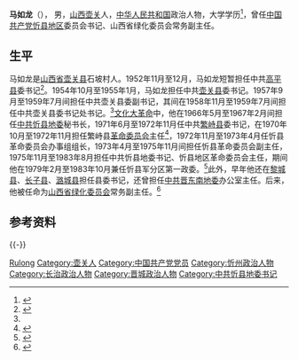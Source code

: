 {{Otheruses|马如龙}}
{{Infobox person
|name        = 马如龙
|image       = 
|image_size  = 
|caption     = 
|birth_date  = {{birth year and age|1923}}
|birth_place = [[山西省|山西省]][[壶关县|壶关县]]
|death_date  = 
|death_place = 
|occupation  = [[中华人民共和国|中华人民共和国]]官员
}}
'''马如龙'''（{{bd|1923年|}}）， 男，[[山西省|山西]][[壶关县|壶关]]人，[[中华人民共和国|中华人民共和国]]政治人物，大学学历<ref name=hgxz>{{cite book|editor=李彦忠|title=壶关县志|date=1999-01|publisher=海潮出版社|location=北京|isbn=7-80151-133-6|pages=394}}</ref>，曾任[[中国共产党|中国共产党]][[忻县地区|忻县地区]]委员会书记、山西省绿化委员会常务副主任。

== 生平 ==
马如龙是[[山西省|山西省]][[壶关县|壶关县]]石坡村人。1952年11月至12月，马如龙短暂担任中共[[高平县|高平县]]委书记<ref>{{cite book|title=高平县志|date=1992-10|publisher=中国地图出版社|location=北京|isbn=7-5031-1341-0|pages=411}}</ref>。1954年10月至1955年1月，马如龙担任中共[[壶关县|壶关县]]委书记。1957年9月至1959年7月间担任中共壶关县委副书记，其间在1958年11月至1959年7月间担任中共壶关县委书记处书记。<ref name=hgxz/>[[文化大革命|文化大革命]]中，他在1966年5月至1967年2月间担任[[中共忻县地委|中共忻县地委]]秘书长，1971年6月至1972年11月任中共[[繁峙县|繁峙县]]委书记，在1970年10月至1972年11月担任繁峙县[[革命委员会|革命委员会]]主任<ref>{{cite book|editor=李斌|title=繁峙县志|date=1995-07|publisher=今日中国出版社|location=北京|isbn=7-5072-0756-0|pages=257}}</ref>，1972年11月至1973年4月任忻县革命委员会办事组组长，1973年4月至1975年11月间担任忻县革命委员会副主任，1975年11月至1983年8月担任中共忻县地委书记、忻县地区革命委员会主任，期间他在1979年2月至1983年10月兼任忻县军分区第一政委。<ref>{{cite news|title=忻州市档案馆征集人员专程赴并征集档案资料|url=http://news.xinzhou.org/2008/0617/article_30372.html|accessdate=2015-11-19|agency=忻州网|date=2008-06-17}}{{Dead link|date=2018年7月 |bot=InternetArchiveBot |fix-attempted=yes }}</ref>此外，早年他还在[[黎城县|黎城县]]、[[长子县|长子县]]、[[潞城县|潞城县]]担任县委书记，还曾担任[[中共晋东南地委|中共晋东南地委]]办公室主任。后来，他被任命为[[山西省绿化委员会|山西省绿化委员会]]常务副主任。<ref>{{cite book|author1=梁忠文|title=县委书记就应该这样做--30年前一位县委书记的民生情怀|date=2014-10-01|publisher=山西人民出版社|location=太原|isbn=9787203086192|chapter=心声}}</ref>

== 参考资料 ==
{{reflist|2}}

{{-}}
{{start box}}
{{s-gov|prc}}
{{s-before|[[王绣锦|王绣锦]]}}
{{s-title|[[忻县地区|忻县地区]]革命委员会主任|1975年11月 - 1978年5月}}
{{s-none|机构撤销}}
{{s-new}}
{{s-title|[[忻县地区|忻县地区]]行政公署专员|1978年5月 - 1978年11月}}
{{s-after|[[刘耀|刘耀]]}}
{{s-ppo|cpc}}
{{s-before|[[王绣锦|王绣锦]]}}
{{s-title|[[中国共产党|中国共产党]][[忻县地区|忻县地区]]委员会书记|1975年11月－1983年5月}}
{{s-after|[[阎广洪|阎广洪]]}}
{{end box}}

{{Authority control}}
{{DEFAULTSORT:Ma Rulong}}
[[Category:马姓|Rulong]]
[[Category:壶关人|Category:壶关人]]
[[Category:中国共产党党员|Category:中国共产党党员]]
[[Category:忻州政治人物|Category:忻州政治人物]]
[[Category:长治政治人物|Category:长治政治人物]]
[[Category:晋城政治人物|Category:晋城政治人物]]
[[Category:中共忻县地委书记|Category:中共忻县地委书记]]